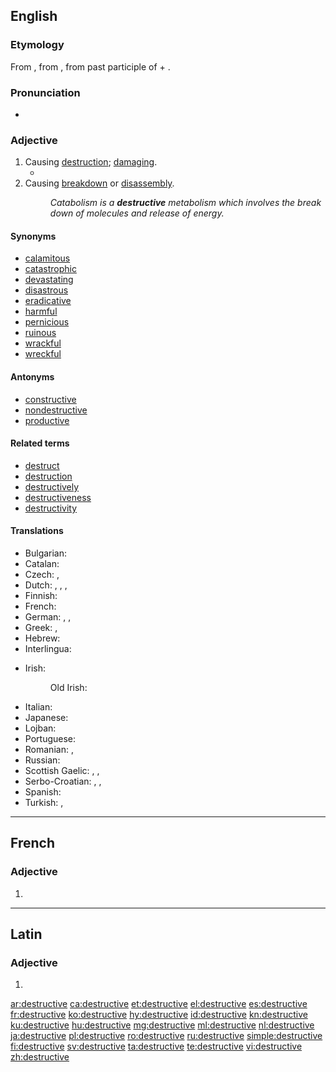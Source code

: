 ==English==

===Etymology===
From {{etyl|frm|en}} {{term|destructif|lang=frm}}, from {{etyl|la|en}} {{term|destructivus|lang=la}}, from past participle of {{term|destruo|destruere|to tear down, destroy|lang=la}} + {{term|-ivus||lang=la}}.

===Pronunciation===
* {{a|UK}} {{IPA|/dɪˈstɹʌktɪv/|/dɪˈstɹʊktɪv/|lang=en}}

===Adjective===
{{en-adj}}

# Causing [[destruction]]; [[damage|damaging]].
#* {{quote-news
|year=2013
|date=February 14
|author=Scott Tobias
|title=Film: Reviews: A Good Day To Die Hard
|work=The Onion AV Club
|url=http://www.avclub.com/articles/a-good-day-to-die-hard,92496/
|page=
|passage=After rescuing his estranged daughter in the last film, Live Free Or Die Hard, Willis heads to Russia to rescue his estranged son (Jai Courtney), a CIA agent on a mission to protect a whistleblower (Sebastian Koch) from a corrupt government official (Sergei Kolesnikov) with no shortage of '''destructive''' resources at his disposal.}}
# Causing [[breakdown]] or [[disassembly]].
#: ''Catabolism is a '''destructive''' metabolism which involves the break down of molecules and release of energy.''

====Synonyms====
* [[calamitous]]
* [[catastrophic]]
* [[devastate|devastating]]
* [[disastrous]]
* [[eradicative]]
* [[harmful]]
* [[pernicious]]
* [[ruinous]]
* [[wrackful]]
* [[wreckful]]

====Antonyms====
* [[constructive]]
* [[nondestructive]]
* [[productive]]

====Related terms====
* [[destruct]]
* [[destruction]]
* [[destructively]]
* [[destructiveness]]
* [[destructivity]]

====Translations====
{{trans-top|causing destruction; damaging}}
* Bulgarian: {{t+|bg|разрушителен}}
* Catalan: {{t|ca|destructiu}}
* Czech: {{t|cs|ničivý}}, {{t|cs|destruktivní}}
* Dutch: {{t+|nl|destructief}}, {{t+|nl|destructieve}}, {{t+|nl|verwoestend}}, {{t+|nl|verwoestende}}
* Finnish: {{t|fi|tuhoisa}}
* French: {{t+|fr|destructif}}
* German: {{t+|de|destruktiv}}, {{t+|de|schädlich}}, {{t|de|zerstörend}}
* Greek: {{t+|el|καταστροφικός|m|tr=katastrofikos}}, {{t+|el|καταστρεπτικός|m|tr=katastreptikos}}
* Hebrew: {{t|he|הרסני|tr=harsany|sc=Hebr}}
* Interlingua: {{t|ia|destructive}}
{{trans-mid}}
* Irish: {{t|ga|urbhadhach}}
*: Old Irish: {{t|sga|bráthamail}}
* Italian: {{t+|it|distruttivo}}
* Japanese: {{t|ja|破壊的|alt=破壊的な|tr=hakaiteki na}}
* Lojban: {{t|jbo|daspo}}
* Portuguese: {{t+|pt|destrutivo}}
* Romanian: {{t+|ro|distructiv|m|n}}, {{t+|ro|distrugător|m|n}}
* Russian: {{t+|ru|разрушительный}}
* Scottish Gaelic: {{t|gd|millteach}}, {{t|gd|sgriosach}}, {{t|gd|sgriosail}}
* Serbo-Croatian: {{t|sh|rázōran}}, {{t|sh|dȅstruktīvan}}, {{t|sh|rùšilačkī}}
* Spanish: {{t+|es|destructivo}}
* Turkish: {{t+|tr|yıkıcı}}, {{t|tr|tahripkar|alt=tahripkâr}}
{{trans-bottom}}

----

==French==

===Adjective===
{{fr-adj-form}} {{g|f}}

# {{feminine of|destructif|lang=fr}}

----

==Latin==

===Adjective===
{{la-adj-form|dēstructīve}}

# {{inflection of|dēstructīvus||voc|m|s|lang=la}}

[[ar:destructive]]
[[ca:destructive]]
[[et:destructive]]
[[el:destructive]]
[[es:destructive]]
[[fr:destructive]]
[[ko:destructive]]
[[hy:destructive]]
[[id:destructive]]
[[kn:destructive]]
[[ku:destructive]]
[[hu:destructive]]
[[mg:destructive]]
[[ml:destructive]]
[[nl:destructive]]
[[ja:destructive]]
[[pl:destructive]]
[[ro:destructive]]
[[ru:destructive]]
[[simple:destructive]]
[[fi:destructive]]
[[sv:destructive]]
[[ta:destructive]]
[[te:destructive]]
[[vi:destructive]]
[[zh:destructive]]